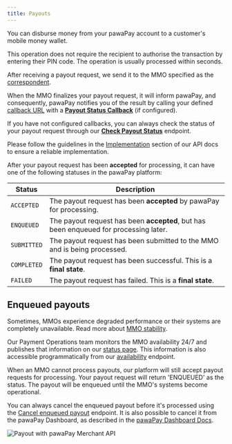 ```yaml
---
title: Payouts
---
```


You can disburse money from your pawaPay account to a customer's mobile money wallet.

This operation does not require the recipient to authorise the transaction by entering their PIN code. The operation is usually processed within seconds.

After receiving a payout request, we send it to the MMO specified as the [correspondent](/using_the_api#correspondents). 

When the MMO finalizes your payout request, it will inform pawaPay, and consequently, pawaPay notifies you of the result by calling your defined [callback URL](/using_the_api#callback-urls) with a **[Payout Status Callback](/v1/api-reference/payouts/payout-callback)** (if configured). 

If you have not configured callbacks, you can always check the status of your payout request through our **[Check Payout Status](/v1/api-reference/payouts/check-payout-status)** endpoint. 

<Tip>Please follow the guidelines in the [Implementation](/implementation) section of our API docs to ensure a reliable implementation.</Tip>

After your payout request has been **accepted** for processing, it can have one of the following statuses in the pawaPay platform:

Status | Description
-------|------------
`ACCEPTED` | The payout request has been **accepted** by pawaPay for processing.
`ENQUEUED` | The payout request has been **accepted**, but has been enqueued for processing later.
`SUBMITTED` | The payout request has been submitted to the MMO and is being processed.
`COMPLETED` | The payout request has been successful. This is a **final state**.
`FAILED` | The payout request has failed. This is a **final state**. 

## Enqueued payouts

Sometimes, MMOs experience degraded performance or their systems are completely unavailable.
Read more about [MMO stability](/implementation#mmo-stability).

Our Payment Operations team monitors the MMO availability 24/7 and publishes that information on our [status page](https://status.pawapay.cloud/). 
This information is also accessible programmatically from our [availability](/v1/api-reference/toolkit/availability) endpoint.

When an MMO cannot process payouts, our platform will still accept payout requests for processing. 
Your payout request will return 'ENQUEUED' as the status.
The payout will be enqueued until the MMO's systems become operational.

You can always cancel the enqueued payout before it's processed using the [Cancel enqueued payout](/v1/api-reference/payouts/cancel-enqueued-payout) endpoint. 
It is also possible to cancel it from the pawaPay Dashboard, as described in the [pawaPay Dashboard Docs](/dashboard/transactions/cancel_enqueued).

<Frame>
    <img class="screenshot" src="/images/payout_flow.jpg" alt="Payout with pawaPay Merchant API" />
</Frame>